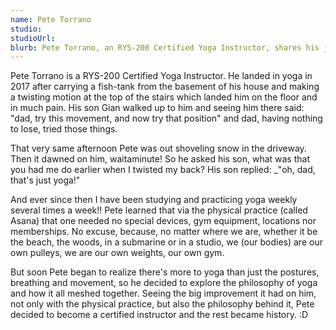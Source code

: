 ```yaml
---
name: Pete Torrano
studio: 
studioUrl: 
blurb: Pete Torrano, an RYS-200 Certified Yoga Instructor, shares his journey of discovering yoga’s transformative power through personal experience, blending physical practice with philosophy to inspire all levels.
---
```


Pete Torrano is a RYS-200 Certified Yoga Instructor.  He landed in yoga in 2017 after carrying a fish-tank from the basement of his house and making a twisting motion at the top of the stairs which landed him on the floor and in much pain.  His son Gian walked up to him and seeing him there said: "dad, try this movement, and now try that position" and dad, having nothing to lose, tried those things.  

That very same afternoon Pete was out shoveling snow in the driveway.  Then it dawned on him, waitaminute!  So he asked his son, what was that you had me do earlier when I twisted my back?  His son replied: _"oh, dad, that's just yoga!" 

And ever since then I have been studying and practicing yoga weekly several times a week!!  Pete learned that via the physical practice (called Asana) that one needed no special devices, gym equipment, locations nor memberships.  No excuse, because, no matter where we are, whether it be the beach, the woods, in a submarine or in a studio, we (our bodies) are our own pulleys, we are our own weights, our own gym.  

But soon Pete began to realize there's more to yoga than just the postures, breathing and movement, so he decided to explore the philosophy of yoga and how it all meshed together.  Seeing the big improvement it had on him, not only with the physical practice, but also the philosophy behind it, Pete decided to become a certified instructor and the rest became history. :D

